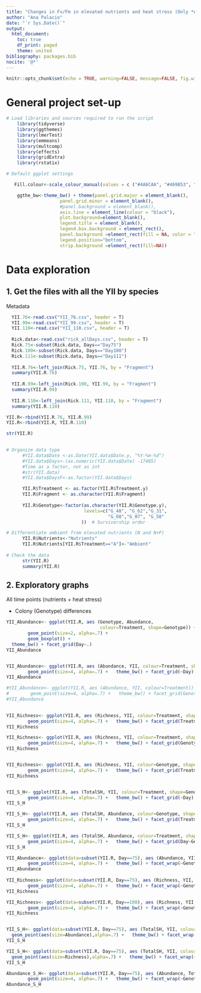 ```yaml
---
title: "Changes in Fv/Fm in elevated nutrients and heat stress (Only *A.cer*)"
author: "Ana Palacio"
date: "`r Sys.Date()`"
output:
  html_document:
    toc: true
    df_print: paged
    theme: united
bibliography: packages.bib
nocite: '@*'
---
```


```r
knitr::opts_chunk$set(echo = TRUE, warning=FALSE, message=FALSE, fig.width=7, fig.height=7)
```


# General project set-up 

```r

# Load libraries and sources required to run the script
    library(tidyverse)
    library(ggthemes)
    library(lmerTest)
    library(emmeans)
    library(multcomp)
    library(effects)
    library(gridExtra)
    library(rstatix)

# Default ggplot settings

   Fill.colour<-scale_colour_manual(values = c ("#4A6CAA", "#469B53", "#AA4A74"))

    ggthe_bw<-theme_bw() + theme(panel.grid.major = element_blank(), 
                    panel.grid.minor = element_blank(),
                    #panel.background = element_blank(), 
                    axis.line = element_line(colour = "black"),
                    plot.background=element_blank(),
                    legend.title = element_blank(), 
                    legend.box.background = element_rect(),
                    panel.background =element_rect(fill = NA, color = "white"),
                    legend.position="bottom",
                    strip.background =element_rect(fill=NA))
```

# Data exploration

##  1. Get the files with all the YII by species

Metadata

```r
  YII.76<-read.csv("YII_76.csv", header = T)
  YII.99<-read.csv("YII_99.csv", header = T)
  YII.110<-read.csv("YII_110.csv", header = T)
  
  Rick.data<-read.csv("rick_allDays.csv", header = T)
  Rick.75<-subset(Rick.data, Days=="Day75")
  Rick.100<-subset(Rick.data, Days=="Day100")
  Rick.111<-subset(Rick.data, Days=="Day111")
  
  YII.R.76<-left_join(Rick.75, YII.76, by = "Fragment")
  summary(YII.R.76)
  
  YII.R.99<-left_join(Rick.100, YII.99, by = "Fragment")
  summary(YII.R.99)
  
  YII.R.110<-left_join(Rick.111, YII.110, by = "Fragment")
  summary(YII.R.110)

YII.R<-rbind(YII.R.76, YII.R.99)  
YII.R<-rbind(YII.R, YII.R.110)  

str(YII.R)
  
```



```r
# Organize data type
      #YII.data$Date <-as.Date(YII.data$Date.y, "%Y-%m-%d")
      #YII.data$Days<-(as.numeric(YII.data$Date) -17485)
      #Time as a factor, not as int
      #str(YII.data)
      #YII.data$DaysF<-as.factor(YII.data$Days)

      YII.R$Treatment <- as.factor(YII.R$Treatment.y)
      YII.R$Fragment <- as.character(YII.R$Fragment)
      
      YII.R$Genotype<-factor(as.character(YII.R$Genotype.y), 
                             levels=c("G_48", "G_62","G_31", 
                                      "G_08","G_07", "G_50"
                            ))  # Survivorship order

# Differentiate ambient from elevated nutrients (N and N+P)      
      YII.R$Nutrients<-"Nutrients"
      YII.R$Nutrients[YII.R$Treatment=="A"]<-"Ambient"
 
# Check the data
      str(YII.R)
      summary(YII.R)
```


## 2. Exploratory graphs

All time points (nutrients + heat stress)

* Colony (Genotype) differences

```r


YII_Abundance<- ggplot(YII.R, aes (Genotype, Abundance,
                                   colour=Treatment, shape=Genotype)) +
        geom_point(size=2, alpha=.7) +   
        geom_boxplot() +   
  theme_bw() + facet_grid(Day~.)
YII_Abundance


YII_Abundance<- ggplot(YII.R, aes (Abundance, YII, colour=Treatment, shape=Genotype)) +
        geom_point(size=4, alpha=.7) +   theme_bw() + facet_grid(~Day)
YII_Abundance

#YII_Abundance<- ggplot(YII.R, aes (Abundance, YII, colour=Treatment)) +
#        geom_point(size=4, alpha=.7) +   theme_bw() + facet_grid(Genotype~Day)
#YII_Abundance
    

YII_Richness<- ggplot(YII.R, aes (Richness, YII, colour=Treatment, shape=Genotype)) +
        geom_point(size=4, alpha=.7) +   theme_bw() + facet_grid(Treatment~Day)
YII_Richness

YII_Richness<- ggplot(YII.R, aes (Richness, YII, colour=Treatment, shape=Treatment)) +
        geom_point(size=4, alpha=.7) +   theme_bw() + facet_grid(Genotype~Day)
YII_Richness


YII_Richness<- ggplot(YII.R, aes (Richness, YII, colour=Genotype, shape=Genotype)) +
        geom_point(size=4, alpha=.7) +   theme_bw() + facet_grid(Treatment~Day)
YII_Richness


YII_S_H<- ggplot(YII.R, aes (TotalSH, YII, colour=Treatment, shape=Genotype)) +
        geom_point(size=4, alpha=.7) +   theme_bw() + facet_grid(~Day)
YII_S_H

YII_S_H<- ggplot(YII.R, aes (TotalSH, Abundance, colour=Genotype, shape=Genotype)) +
        geom_point(size=4, alpha=.7) +   theme_bw() + facet_grid(Treatment~Day)
YII_S_H

YII_S_H<- ggplot(YII.R, aes (TotalSH, Abundance, colour=Treatment, shape=Genotype)) +
        geom_point(size=4, alpha=.7) +   theme_bw() + facet_grid(Day~Genotype)
YII_S_H

```


```r
YII_Abundance<- ggplot(data=subset(YII.R, Day==75), aes (Abundance, YII, colour=Treatment, shape=Genotype)) +
        geom_point(size=4, alpha=.7) +   theme_bw() + facet_wrap(~Genotype)
YII_Abundance
    
YII_Richness<- ggplot(data=subset(YII.R, Day==75), aes (Richness, YII, colour=Treatment, shape=Genotype)) +
        geom_point(size=4, alpha=.7) +   theme_bw() + facet_wrap(~Genotype)
YII_Richness

YII_Richness<- ggplot(data=subset(YII.R, Day==100), aes (Richness, YII, colour=Treatment, shape=Genotype)) +
        geom_point(size=4, alpha=.7) +   theme_bw() + facet_wrap(~Genotype)
YII_Richness


YII_S_H<- ggplot(data=subset(YII.R, Day==75), aes (TotalSH, YII, colour=Treatment)) +
  geom_point(aes(size=Abundance),alpha=.7) +   theme_bw() + facet_wrap(~Genotype)
YII_S_H

YII_S_H<- ggplot(data=subset(YII.R, Day==75), aes (TotalSH, YII, colour=Treatment)) +
  geom_point(aes(size=Richness),alpha=.7) +   theme_bw() + facet_wrap(~Genotype)
YII_S_H

Abundance_S_H<- ggplot(data=subset(YII.R, Day==75), aes (Abundance, TotalSH, colour=Treatment, shape=Genotype)) +
        geom_point(size=4, alpha=.7) +   theme_bw() + facet_wrap(~Genotype)
Abundance_S_H
```



